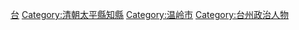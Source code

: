 [[Category:清朝浙江知縣|台]]
[[Category:清朝太平縣知縣|Category:清朝太平縣知縣]]
[[Category:温岭市|Category:温岭市]]
[[Category:台州政治人物|Category:台州政治人物]]